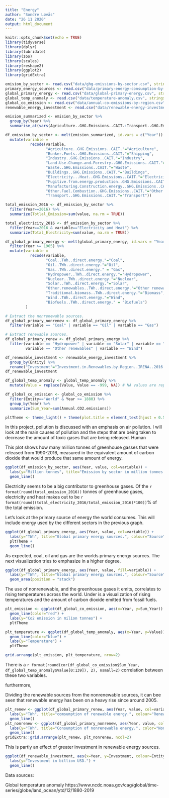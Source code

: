 ```yaml
---
title: "Energy"
author: "Sondre Løvås"
date: "26 11 2020"
output: html_document
---
```


```r
knitr::opts_chunk$set(echo = TRUE)
library(tidyverse)
library(dplyr)
library(lubridate)
library(zoo)
library(scales)
library(reshape2)
library(ggplot2)
library(gridExtra)
```

```r
emision_by_sector <- read.csv("data/ghg-emissions-by-sector.csv", stringsAsFactors = FALSE)
primary_energy_sources <- read.csv("data/primary-energy-consumption-by-source.csv", stringsAsFactors = FALSE)
global_primary_energy <- read.csv("data/global-primary-energy.csv", stringsAsFactors = FALSE)
global_temp_anomaly <- read.csv("data/temperature-anomaly.csv", stringsAsFactors = FALSE, skip = 4)
global_co_emission <- read.csv("data/annual-co-emissions-by-region.csv")
renewable_energy_investment <- read.csv("data/renewable-energy-investment.csv", stringsAsFactors = FALSE)
```

```r
emision_summarized <- emision_by_sector %>%
  group_by(Year) %>%
  summarise_at(vars(Agriculture..GHG.Emissions..CAIT.:Transport..GHG.Emissions..CAIT.), sum, na.rm=TRUE)

df_emission_by_sector <- melt(emision_summarized, id.vars = c("Year")) %>%
  mutate(variable =
           recode(variable,
                  "Agriculture..GHG.Emissions..CAIT."="Agriculture",
                  "Bunker.Fuels..GHG.Emissions..CAIT."="Shipping",
                  "Industry..GHG.Emissions..CAIT."="Industry",
                  "Land.Use.Change.and.Forestry..GHG.Emissions..CAIT."="Land-Use Change and Forestry",
                  "Waste..GHG.Emissions..CAIT."="Waste",
                  "Buildings..GHG.Emissions..CAIT."="Buildings",
                  "Electricity...Heat..GHG.Emissions..CAIT."="Electricity and Heat",
                  "Fugitive.from.energy.production..GHG.Emissions..CAIT."="Fugitive",
                  "Manufacturing.Construction.energy..GHG.Emissions..CAIT."="Manufacturing and Construction",
                  "Other.Fuel.Combustion..GHG.Emissions..CAIT."="Other fuel combustion",
                  "Transport..GHG.Emissions..CAIT."="Transport"))

total_emission_2016 <- df_emission_by_sector %>%
  filter(Year==2016) %>%
  summarize(Totlal_Emission=sum(value, na.rm = TRUE))

total_electricity_2016 <- df_emission_by_sector %>%
  filter(Year==2016 & variable=="Electricity and Heat") %>%
  summarize(Total_Electricity=sum(value, na.rm = TRUE))
```

```r
df_global_primary_energy <- melt(global_primary_energy, id.vars = "Year") %>% # Melt data frame such that all sources are in one column.
  filter(Year >= 1965) %>%
  mutate(variable =
           recode(variable,
                  "Coal..TWh..direct.energy."="Coal",
                  "Oil..TWh..direct.energy."="Oil",
                  "Gas..TWh..direct.energy." = "Gas",
                  "Hydropower..TWh..direct.energy."="Hydropower",
                  "Nuclear..TWh..direct.energy."="Nuclear",
                  "Solar..TWh..direct.energy."="Solar",
                  "Other.renewables..TWh..direct.energy."="Other renewables",
                  "Traditional.biomass..TWh..direct.energy."="Biomass",
                  "Wind..TWh..direct.energy."="Wind",
                  "Biofuels..TWh..direct.energy." = "Biofuels")
         )

# Extract the nonrenewable sources.
df_global_primary_nonrenew <- df_global_primary_energy %>%
  filter(variable == "Coal" | variable == "Oil" | variable == "Gas")

# Extract renewable sources.
df_global_primary_renew <- df_global_primary_energy %>%
  filter(variable == "Hydropower" | variable == "Solar" | variable == "nuclear" | 
         variable == "Other renewables" | variable == "Wind")
```

```r
df_renewable_investment <- renewable_energy_investment %>%
  group_by(Entity) %>%
  rename("Investment"="Investment.in.Renewables.by.Region..IRENA..2016..")
df_renewable_investment
```

```r
df_global_temp_anomaly <- global_temp_anomaly %>%
  mutate(Value = replace(Value, Value == -999, NA)) # NA values are represented as -999 in original dataset. 
```

```r
df_global_co_emission <- global_co_emission %>%
  filter(Entity=="World" & Year >= 1880) %>%
  group_by(Year) %>%
  summarize(Sum_Year=sum(Annual.CO2.emissions))
```

```r
pltTheme <- theme_light() + theme(plot.title = element_text(hjust = 0.5))
```


In this project, pollution is discussed with an emphasis on air pollution.
I will look at the main causes of pollution and the steps that are being taken to decrease the amount of toxic gases that are being released. 
Human 

<!-- The bad -->

This plot shows how many million tonnes of greenhouse gasses that were released from 1990-2016, measured in the equivalent amount of carbon dioxide that would produce that same amount of energy.
```r
ggplot(df_emission_by_sector, aes(Year, value, col=variable)) + 
  labs(y="Million tonnes", title="Emission by sector in million tonnes carbon dioxide-equivalents", colour="Sector") +
  geom_line()
```
Electricity seems to be a big contributor to greenhouse gases. Of the `r format(round(total_emission_2016))` tonnes of greenhouse gases, electricity and heat makes out to be `r format(round((total_electricity_2016/total_emission_2016)*100))`% of the total emission.

Let's look at the primary source of energy the world consumes. This will include energy used by the different sectors in the previous graph. 
```r
ggplot(df_global_primary_energy, aes(Year, value, col=variable)) + 
  labs(y="TWh", title="Global primary energy sources.", colour="Source") +
  pltTheme +
  geom_line()
```
As expected, coal, oil and gas are the worlds primary energy sources. The next visualization tries to emphasize in a higher degree.

```r
ggplot(df_global_primary_energy, aes(Year, value, fill=variable)) + 
  labs(y="TWh", title="Global primary energy sources.", colour="Source") +
  geom_area(position = "stack") 
```

The use of nonrenewable, and the greenhouse gases it emits, correlates to rising temperatures across the world. 
Under is a visualization of rising temperatures and the amount of carbon dioxide emitted from fossil fuels. 

```r
plt_emission <- ggplot(df_global_co_emission, aes(x=Year, y=Sum_Year)) +
  geom_line(color="red") +
  labs(y="Co2 emission in milion tonnes") +
  pltTheme

plt_temperature <- ggplot(df_global_temp_anomaly, aes(x=Year, y=Value)) +
  geom_line(color="blue") +
  labs(y="Temperature") +
  pltTheme

grid.arrange(plt_emission, plt_temperature, nrow=2)
```
There is a `r format(round(cor(df_global_co_emission$Sum_Year, df_global_temp_anomaly$Value[0:139]), 2), nsmall=2)` correlation between these two variables.

furthermore, 

<!-- The good -->

Dividing the renewable sources from the nonrenewable sources, it can bee seen that renewable energy has been on a heavy rise since around 2005. 
```r
plt_renew <- ggplot(df_global_primary_renew, aes(Year, value, col=variable)) + 
  labs(y="TWh", title="comsumption of renewable energy.", colour="Renewable sources") + 
  geom_line()
plt_nonrenew <- ggplot(df_global_primary_nonrenew, aes(Year, value, col=variable)) +
  labs(y="TWh", title="Consumption of nonrenewable energy.", color="Nonrenewable sources") +
  geom_line()
gridExtra::grid.arrange(plt_renew, plt_nonrenew, ncol=2)
```

This is partly an effect of greater investment in renewable energy sources.
```r
ggplot(df_renewable_investment, aes(x=Year, y=Investment, colour=Entity)) + 
  labs(y="Investment in billion USD.") +
  geom_line()
```



Data sources:

Global temperature anomaly
https://www.ncdc.noaa.gov/cag/global/time-series/globe/land_ocean/ytd/12/1880-2019
